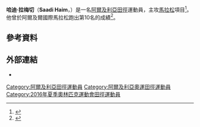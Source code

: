 {{Infobox sportsperson
| name                      = Hakim Sadi
| image                     = Final da maratona masculina dos Jogos Rio 2016 1039313-21082016- dsc2504.jpg
| image_size                = 
| alt                       = 
| caption                   = 
| real_name                 = 
| native_name               = 
| native_name_lang          = 
| romanizedname             = 
| english_name              = 
| birth_name                = 
| nickname                  = 
| nationality               = 
| ethnicity                 = 
| hometown                  = 
| citizenship               = 
| birth_date                = {{Birth date and age|year=1992|month=11|day=14}}
| birth_place               = 
| death_date                = 
| death_place               = 
| resting_place             = 
| resting_place_coordinates = 
| monuments                 = 
| residence                 = 
| education                 = 
| alma_mater                = 
| occupation                = 
| years_active              = 2014 -
| employer                  = 
| agent                     = 
| height                    = {{height|m=1.76}}
| weight                    = {{weight|kg=56}}
| spouse                    = 
| life_partner              = 
| other_interests           = 
| website                   = 
| module                    = 
| country                   = 
| sport                     = 田徑
| disability                = 
| disability_class          = 
| rank                      = 
| event                     = 長跑
| universityteam            = 
| collegeteam               = 
| league                    = 
| league_type               = 
| club                      = 
| team                      = 
| turnedpro                 = 
| partner                   = 
| former_partner            = 
| coach                     = 
| retired                   = 
| coaching                  = 
| module2                   = 
| worlds                    = 
| regionals                 = 
| nationals                 = 
| olympics                  = 
{{ubl
|'''2016年夏季奧林匹克運動會'''：馬拉松第103名
}}
| paralympics               = 
| highestranking            = 
| pb                        = 
{{ubl
|'''10000公尺'''：29分49.96秒 （2014年）
|'''20公里'''：1小時05分14秒 （2014年）
|'''半程馬拉松'''：1小時04分55秒 （2014年）
|'''馬拉松'''：2小時18分22秒 （2015年）
}}
| medaltemplates            = 
| show-medals               = 
| module3                   = 
| updated                   = 2016年10月17日
}}
'''哈迪·拉梅切'''（'''Saadi Haim'''，{{bd|1992年|11月14日||}}）是一名[[阿爾及利亞|阿爾及利亞]][[田徑|田徑]]運動員，主攻[[馬拉松|馬拉松]]項目<ref>{{cite web |url=http://www.iaaf.org/athletes/algeria/saadi-haim-306289 |title=Saadi Haim |publisher=IAAF |date=2016-03-27 |accessdate=2016-03-27 |archive-date=2018-05-12 |archive-url=https://web.archive.org/web/20180512044229/https://www.iaaf.org/athletes/algeria/saadi-haim-306289 |dead-url=no }}</ref>。他曾於阿爾及爾國際馬拉松跑出第10名的成績<ref>{{cite web |url=http://www.laa.dz/MIA2016.htm |title=Marathon International d'Alger - Ligue Algéroise d'Athlétisme |publisher=laa.dz |accessdate=2016-03-27 |archive-date=2016-07-09 |archive-url=https://web.archive.org/web/20160709073849/http://www.laa.dz/MIA2016.htm |dead-url=no }}</ref>。

== 參考資料 ==
{{Reflist}}

== 外部連結 ==
*{{IAAF name|306289}}

{{DEFAULTSORT:Haim, Saddi}}

[[Category:阿爾及利亞田徑運動員|Category:阿爾及利亞田徑運動員]]
[[Category:阿爾及利亞奧運田徑運動員|Category:阿爾及利亞奧運田徑運動員]]
[[Category:2016年夏季奧林匹克運動會田徑運動員|Category:2016年夏季奧林匹克運動會田徑運動員]]